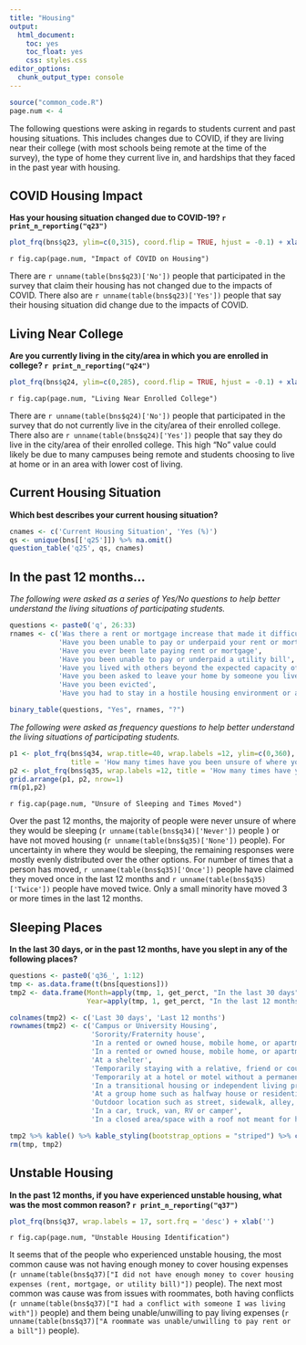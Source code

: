 ```yaml
---
title: "Housing"
output: 
  html_document: 
    toc: yes
    toc_float: yes
    css: styles.css
editor_options: 
  chunk_output_type: console
---
```


```r
source("common_code.R")
page.num <- 4
```

The following questions were asking in regards to students current and past housing situations. This includes changes due to COVID, if they are living near their college (with most schools being remote at the time of the survey), the type of home they current live in, and hardships that they faced in the past year with housing. 

## COVID Housing Impact
**Has your housing  situation changed due to COVID-19? `r print_n_reporting("q23")`**
```r
plot_frq(bns$q23, ylim=c(0,315), coord.flip = TRUE, hjust = -0.1) + xlab('')
```
`r fig.cap(page.num, "Impact of COVID on Housing")`

There are `r unname(table(bns$q23)['No'])` people that participated in the survey that claim their housing has not changed due to the impacts of COVID. There also are `r unname(table(bns$q23)['Yes'])` people that say their housing situation did change due to the impacts of COVID.

## Living Near College
**Are you currently living in the city/area in which you are enrolled in college? `r print_n_reporting("q24")`**
```r
plot_frq(bns$q24, ylim=c(0,285), coord.flip = TRUE, hjust = -0.1) + xlab('')
```
`r fig.cap(page.num, "Living Near Enrolled College")`

There are `r unname(table(bns$q24)['No'])` people that participated in the survey that do not currently live in the city/area of their enrolled college. There also are `r unname(table(bns$q24)['Yes'])` people that say they do live in the city/area of their enrolled college. This high "No" value could likely be due to many campuses being remote and students choosing to live at home or in an area with lower cost of living.

## Current Housing Situation
**Which best describes your current housing situation?**
```r
cnames <- c('Current Housing Situation', 'Yes (%)')
qs <- unique(bns[['q25']]) %>% na.omit()
question_table('q25', qs, cnames)
```

## In the past 12 months...
*The following were asked as a series of Yes/No questions to help better understand the living situations of participating students.*
```r
questions <- paste0('q', 26:33)
rnames <- c('Was there a rent or mortgage increase that made it difficult to pay',
            'Have you been unable to pay or underpaid your rent or mortgage',
            'Have you ever been late paying rent or mortgage',
            'Have you been unable to pay or underpaid a utility bill',
            'Have you lived with others beyond the expected capacity of your house or apartment',
            'Have you been asked to leave your home by someone you lived with',
            'Have you been evicted',
            'Have you had to stay in a hostile housing environment or abusive relationship because you had no other place to live')

binary_table(questions, "Yes", rnames, "?")
```

*The following were asked as frequency questions to help better understand the living situations of participating students.*
```r
p1 <- plot_frq(bns$q34, wrap.title=40, wrap.labels =12, ylim=c(0,360),
               title = 'How many times have you been unsure of where you were going to sleep at night?') + xlab('')
p2 <- plot_frq(bns$q35, wrap.labels =12, title = 'How many times have you moved?') + xlab('')
grid.arrange(p1, p2, nrow=1)
rm(p1,p2)
```
`r fig.cap(page.num, "Unsure of Sleeping and Times Moved")`

Over the past 12 months, the majority of people were never unsure of where they would be sleeping (`r unname(table(bns$q34)['Never'])` people ) or have not moved housing (`r unname(table(bns$q35)['None'])` people). For uncertainty in where they would be sleeping, the remaining responses were mostly evenly distributed over the other options. For number of times that a person has moved, `r unname(table(bns$q35)['Once'])` people have claimed they moved once in the last 12 months and `r unname(table(bns$q35)['Twice'])` people have moved twice. Only a small minority have moved 3 or more times in the last 12 months.

## Sleeping Places
**In the last 30 days, or in the past 12 months, have you slept in any of the following places?**
```r
questions <- paste0('q36_', 1:12)
tmp <- as.data.frame(t(bns[questions]))
tmp2 <- data.frame(Month=apply(tmp, 1, get_perct, "In the last 30 days" ),
                   Year=apply(tmp, 1, get_perct, "In the last 12 months"))

colnames(tmp2) <- c('Last 30 days', 'Last 12 months')
rownames(tmp2) <- c('Campus or University Housing',
                    'Sorority/Fraternity house',
                    'In a rented or owned house, mobile home, or apartment (alone or with roommates or friends)',
                    'In a rented or owned house, mobile home, or apartment with my family (parent, guardian, relative or caretaker)',
                    'At a shelter',
                    'Temporarily staying with a relative, friend or couch surfing until I find other housing',
                    'Temporarily at a hotel or motel without a permanent home to return to (not on vacation or business travel)',
                    'In a transitional housing or independent living program',
                    'At a group home such as halfway house or residential program for mental health or substance abuse',
                    'Outdoor location such as street, sidewalk, alley, park, etc.',
                    'In a car, truck, van, RV or camper',
                    'In a closed area/space with a roof not meant for human habitation such as an abandoned building, garage, tent, etc.')

tmp2 %>% kable() %>% kable_styling(bootstrap_options = "striped") %>% column_spec(2, width='3.5cm') %>% column_spec(3, width='3.5cm')
rm(tmp, tmp2)
```

## Unstable Housing
**In the past 12 months, if you have experienced unstable housing, what was the most common reason? `r print_n_reporting("q37")`**
```r
plot_frq(bns$q37, wrap.labels = 17, sort.frq = 'desc') + xlab('')
```
`r fig.cap(page.num, "Unstable Housing Identification")`

It seems that of the people who experienced unstable housing, the most common cause was not having enough money to cover housing expenses (`r unname(table(bns$q37)["I did not have enough money to cover housing expenses (rent, mortgage, or utility bill)"])` people). The next most common was cause was from issues with roommates, both having conflicts (`r unname(table(bns$q37)["I had a conflict with someone I was living with"])` people) and them being unable/unwilling to pay living expenses (`r unname(table(bns$q37)["A roommate was unable/unwilling to pay rent or a bill"])` people). 


